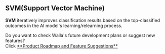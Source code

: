 
## SVM(Support Vector Machine)

<Callout type='info' emoji="🔔">**SVM** iteratively improves classification results based on the top-classified outcomes in
    the AI model's learning/relearning process.</Callout>

<Callout type='info' emoji="🔔">
    Do you want to check Walla's future development plans or suggest new features? <br/>Click <a
    href='https://app.walla.my/signin?redirectUrl=/support/featureRequest'
    target="_blank"
    rel="noopener noreferrer"
    style={{textDecoration: 'underline'}}>**Product
    Roadmap and Feature Suggestions**</a>
</Callout>